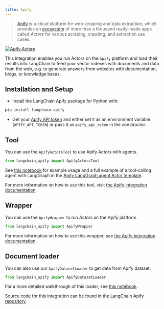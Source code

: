 ```yaml
---
title: Apify
---
```


>[Apify](https://apify.com) is a cloud platform for web scraping and data extraction,
>which provides an [ecosystem](https://apify.com/store) of more than a thousand
>ready-made apps called *Actors* for various scraping, crawling, and extraction use cases.

[![Apify Actors](/img/ApifyActors.png)](https://apify.com/store)

This integration enables you run Actors on the `Apify` platform and load their results into LangChain to feed your vector
indexes with documents and data from the web, e.g. to generate answers from websites with documentation,
blogs, or knowledge bases.


## Installation and Setup

- Install the LangChain Apify package for Python with:
```bash
pip install langchain-apify
```
- Get your [Apify API token](https://console.apify.com/account/integrations) and either set it as
  an environment variable (`APIFY_API_TOKEN`) or pass it as `apify_api_token` in the constructor.

## Tool

You can use the `ApifyActorsTool` to use Apify Actors with agents.

```python
from langchain_apify import ApifyActorsTool
```

See [this notebook](/oss/python/integrations/tools/apify_actors) for example usage and a full example of a tool-calling agent with LangGraph in the [Apify LangGraph agent Actor template](https://apify.com/templates/python-langgraph).

For more information on how to use this tool, visit [the Apify integration documentation](https://docs.apify.com/platform/integrations/langgraph).

## Wrapper

You can use the `ApifyWrapper` to run Actors on the Apify platform.

```python
from langchain_apify import ApifyWrapper
```

For more information on how to use this wrapper, see [the Apify integration documentation](https://docs.apify.com/platform/integrations/langchain).


## Document loader

You can also use our `ApifyDatasetLoader` to get data from Apify dataset.

```python
from langchain_apify import ApifyDatasetLoader
```

For a more detailed walkthrough of this loader, see [this notebook](/oss/python/integrations/document_loaders/apify_dataset).


Source code for this integration can be found in the [LangChain Apify repository](https://github.com/apify/langchain-apify).
